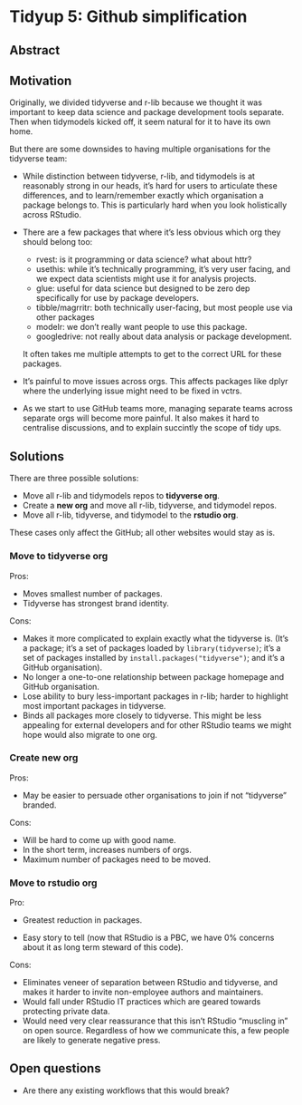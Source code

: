 # Tidyup 5: Github simplification

## Abstract

## Motivation

Originally, we divided tidyverse and r-lib because we thought it was important to keep data science and package development tools separate.
Then when tidymodels kicked off, it seem natural for it to have its own home.

But there are some downsides to having multiple organisations for the tidyverse team:

-   While distinction between tidyverse, r-lib, and tidymodels is at reasonably strong in our heads, it's hard for users to articulate these differences, and to learn/remember exactly which organisation a package belongs to.
    This is particularly hard when you look holistically across RStudio.

-   There are a few packages that where it's less obvious which org they should belong too:

    -   rvest: is it programming or data science? what about httr?
    -   usethis: while it's technically programming, it's very user facing, and we expect data scientists might use it for analysis projects.
    -   glue: useful for data science but designed to be zero dep specifically for use by package developers.
    -   tibble/magrritr: both technically user-facing, but most people use via other packages
    -   modelr: we don't really want people to use this package.
    -   googledrive: not really about data analysis or package development.

    It often takes me multiple attempts to get to the correct URL for these packages.

-   It's painful to move issues across orgs.
    This affects packages like dplyr where the underlying issue might need to be fixed in vctrs.

-   As we start to use GitHub teams more, managing separate teams across separate orgs will become more painful.
    It also makes it hard to centralise discussions, and to explain succintly the scope of tidy ups.

## Solutions

There are three possible solutions:

-   Move all r-lib and tidymodels repos to **tidyverse org**.
-   Create a **new org** and move all r-lib, tidyverse, and tidymodel repos.
-   Move all r-lib, tidyverse, and tidymodel to the **rstudio org**.

These cases only affect the GitHub; all other websites would stay as is.

### Move to tidyverse org

Pros:

-   Moves smallest number of packages.
-   Tidyverse has strongest brand identity.

Cons:

-   Makes it more complicated to explain exactly what the tidyverse is. (It's a package; it's a set of packages loaded by `library(tidyverse)`; it's a set of packages installed by `install.packages("tidyverse")`; and it's a GitHub organisation).
-   No longer a one-to-one relationship between package homepage and GitHub organisation.
-   Lose ability to bury less-important packages in r-lib; harder to highlight most important packages in tidyverse.
-   Binds all packages more closely to tidyverse. This might be less appealing for external developers and for other RStudio teams we might hope would also migrate to one org.

### Create new org

Pros:

-   May be easier to persuade other organisations to join if not "tidyverse" branded.

Cons:

-   Will be hard to come up with good name.
-   In the short term, increases numbers of orgs.
-   Maximum number of packages need to be moved.

### Move to rstudio org

Pro:

-   Greatest reduction in packages.

-   Easy story to tell (now that RStudio is a PBC, we have 0% concerns about it as long term steward of this code).

Cons:

-   Eliminates veneer of separation between RStudio and tidyverse, and makes it harder to invite non-employee authors and maintainers.
-   Would fall under RStudio IT practices which are geared towards protecting private data.
-   Would need very clear reassurance that this isn't RStudio "muscling in" on open source. Regardless of how we communicate this, a few people are likely to generate negative press.

## Open questions

-   Are there any existing workflows that this would break?
